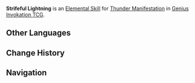 {{Genius Invokation TCG Skill Infobox
|image      = Strifeful Lightning Character Card Skill.png
|type       = Elemental Skill
|character  = Thunder Manifestation
|matching   = 3
|element    = Electro
|effect     = Deals 3 {{Color|Electro DMG}} to opposing characters affected by '''Lightning Rod'''. (If there are no eligible opposing characters, deals DMG to the active character instead)<br><br>'''Lightning Rod'''<br>'''When the attached character takes DMG from Thunder Manifestation or its summons:''' Remove this state, cause this DMG instance to increase by 1.<br>(Only one of this status can exist on the field at once. Some of Thunder Manifestation's skills will target the character to which this is attached.)
|order      = 2
}}
'''Strifeful Lightning''' is an [[Character Card Elemental Skill|Elemental Skill]] for [[Thunder Manifestation (Character Card)|Thunder Manifestation]] in [[Genius Invokation TCG]].

==Other Languages==
{{Other Languages
|en      = Strifeful Lightning
|zhs     = 雷墙倾轧
|zhs_rm  = Léiqiáng Qīngyà
|zht     = 雷牆傾軋
|zht_rm  = Léiqiáng Qīngyà
|zh_tl   = Crushing Lightning Walls
|ja      = 雷壁傾斜
|ja_rm   = Raiheki Keisha
|ja_tl   = 
|ko      = 배척의 번개 벽
|ko_rm   = 
|ko_tl   = 
|es      = Relámpago del conflicto
|es_tl   = Conflict Lightning
|fr      = Foudre conflictuelle
|fr_tl   = Strifeful Lightning
|ru      = Сильная молния
|ru_tl   = 
|th      = Strifeful Lightning
|vi      = Tường Sét Xung Đột
|vi_tl   = 
|de      = Überwältige{{sic}} Blitzwand
|de_tl   = Overwhelming Lightning Wall
|id      = Strifeful Lightning
|pt      = Devastação do Trovão
|pt_tl   = 
|tr      = Hiddetli Yıldırım
|tr_tl   = 
|it      = Lampo di guerra
|it_tl   = 
}}

==Change History==
{{Change History|4.3}}

==Navigation==
{{Genius Invokation TCG Skill Navbox|Thunder Manifestation}}